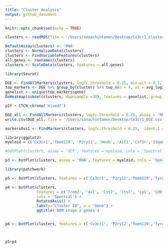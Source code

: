 ```yaml
---
title: "Cluster Analysis"
output: github_document
---
```


```r
knitr::opts_chunk$set(echo = TRUE)
```

```r
clusters <- readRDS(file = '/Users/sanachintamen/Desktop/Cx3cr1_clusters.Rds', refhook = NULL)

DefaultAssay(clusters) <- 'RNA'
clusters <- NormalizeData(clusters)
clusters <- FindVariableFeatures(clusters)
all.genes <- rownames(clusters)
clusters <- ScaleData(clusters, features = all.genes)
```

```r
library(Seurat)

DGE <- FindAllMarkers(clusters, logfc.threshold = 0.25, min.pct = 0.7, only.pos = TRUE, assay = 'RNA')
top_markers <- DGE %>% group_by(cluster) %>% top_n(n = 4, wt = avg_log2FC)
genelist <- unique(top_markers$gene)
DoHeatmap(subset(clusters, downsample =30), features = genelist, group.colors = c("#f38ff0","#ffbb91","#c18ab6","#01CACA","#ffafbd","#ff5e62","#e8ffc1","#cccc00","#70e1f5","#9599e8","#aa4371","#065c6f","#edc988","#ff8b3d")) + NoLegend()

p2f + CTCN_chroma('mixed7')

DGE_all <- FindAllMarkers(clusters, logfc.threshold = 0.25, assay = 'RNA')
write.csv(DGE_all, file = '/Users/sanachintamen/Desktop/Cx3cr1_DGE.csv')

markers0vs1 <- FindMarkers(clusters, logfc.threshold = 0.25,  ident.1 = 1, ident.2 = 0)

```

```r
library(ggplot2)
myeloid = c('Cx3cr1','Tmem119', 'P2ry12', 'Hexb', 'Aif1','Csf1r','Itgam','Ptprc','Cd68','Itgax','Ccr2','Pf4','Mrc1','Ms4a7','Cd163','Cd74', 'Lpl', 'Cd79b','Ccl3', 'Cst7', 'Ctsd', 'Cst3')

#DotPlot(clusters, assay = 'SCT', features = myeloid, cols = 'Spectral')+ RotatedAxis() + labs(y="Cluster ID", x = "Gene")

p3 <- DotPlot(clusters, assay = 'RNA', features = myeloid, cols = 'Spectral')+ RotatedAxis() + labs(y="Cluster ID", x = "Gene") + ggtitle('Common Myeloid Markers')
```

```r
library(patchwork)

p5 <- DotPlot(clusters, features = c('Cx3cr1', 'P2ry12','Tmem119','Tyrobp','Ctsb','Ctsd','Apoe', 'B2m', 'Fth1', 'Lyz2'), cols = 'Spectral')+ RotatedAxis() + labs(y="Cluster ID", x = "Gene") + ggtitle('DAM stage 1 genes')

p4 <- DotPlot(clusters, 
              features = c('Trem2', 'Axl', 'Cst7', 'Ctsl', 'Lpl', 'Cd9', 'Csf1', 'Ccl6', 'Itgax', 'Lilrb4', 'Timp2'),
              cols = 'Spectral') + 
              RotatedAxis() + 
              labs(y="Cluster ID", x = "Gene") + 
              ggtitle('DAM stage 2 genes')


p6 <- DotPlot(clusters, features = c('Cx3cr1', 'P2ry12','Tmem119','Tyrobp','Ctsb','Ctsd','Apoe', 'B2m', 'Fth1', 'Lyz2','Trem2', 'Axl', 'Cst7', 'Ctsl', 'Lpl', 'Cd9', 'Csf1', 'Ccl6', 'Itgax', 'Lilrb4', 'Timp2'), cols = 'Spectral')+ RotatedAxis() + labs(y="Cluster ID", x = "Gene") 



p5+p4
```


